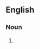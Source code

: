 {{also|Selenoproteins}}

==English==

===Noun===
{{head|en|noun form}}

# {{plural of|selenoprotein|lang=en}}
